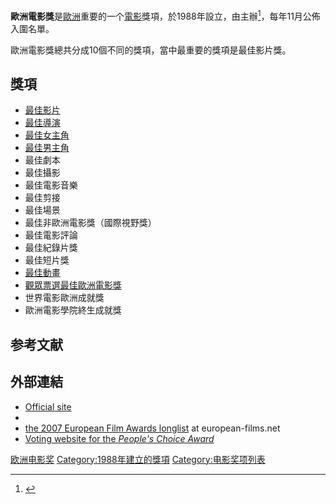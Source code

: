 {{Infobox award
| name        = 歐洲電影獎
| current_awards = 第24屆歐洲電影獎
| image       = 
| imagesize   = 50px
| caption     = 
| description = 傑出的歐洲電影
| presenter   = [[歐洲電影學會|歐洲電影學會]]
| location    = [[歐洲|歐洲]]
| year        = 1988年
| website     = http://www.europeanfilmacademy.org/
}}
'''歐洲電影獎'''是[[歐洲|歐洲]]重要的一个[[電影|電影]]獎項，於1988年設立，由{{link-en|歐洲電影學會|European Film Academy}}主辦<ref>{{cite web|title=Feature Films|url=http://www.europeanfilmacademy.org/the-european-film-awards/awards-information/feature-films/|work=[[European_Film_Academy|European Film Academy]]|accessdate=6 June 2011|archive-date=2012-07-07|archive-url=https://web.archive.org/web/20120707145923/http://www.europeanfilmacademy.org/the-european-film-awards/awards-information/feature-films/|dead-url=yes}}</ref>，每年11月公佈入圍名單。

歐洲電影獎總共分成10個不同的獎項，當中最重要的獎項是最佳影片獎。

== 獎項 ==
{{div col|cols=4}}
*[[歐洲電影獎最佳影片獎|最佳影片]]
*[[歐洲電影獎最佳導演獎|最佳導演]] 
*[[歐洲電影獎最佳女主角|最佳女主角]]
*[[歐洲電影獎最佳男主角|最佳男主角]]
*最佳劇本
*最佳攝影
*最佳電影音樂
*最佳剪接
*最佳場景
*最佳非歐洲電影獎（國際視野獎）
*最佳電影評論
*最佳紀錄片獎
*最佳短片獎
*[[歐洲電影獎最佳動畫|最佳動畫]]
*[[歐洲電影獎觀眾票選最佳歐洲電影獎|觀眾票選最佳歐洲電影獎]]
*世界電影歐洲成就獎
*歐洲電影學院終生成就獎
{{div col end}}

== 参考文献 ==
{{Reflist}}

== 外部連結 ==
* [http://www.europeanfilmacademy.org Official site] {{Wayback|url=http://www.europeanfilmacademy.org/ |date=20111102010759 }}
*{{imdb award|id=European_Film_Awards}}
*[https://web.archive.org/web/20110930021023/http://european-films.net/content/view/862/52/ the 2007 European Film Awards longlist] at european-films.net
*[http://www.peopleschoiceaward.org/ Voting website for the ''People's Choice Award''] {{Wayback|url=http://www.peopleschoiceaward.org/ |date=20141218020346 }}

{{Authority control}}

[[Category:欧洲电影奖|]]
[[Category:1988年建立的獎項|Category:1988年建立的獎項]]
[[Category:电影奖项列表|Category:电影奖项列表]]